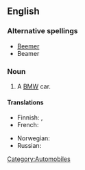 {{also|beamer}}
==English==

===Alternative spellings===
* [[Beemer]]
* Beamer

===Noun===
{{en-noun}}

# {{slang}} A [[BMW]] car.

====Translations====
{{trans-top|slang term for a BMW car or motorcycle}}
* Finnish: {{t+|fi|bemari}},  {{t|fi|bemu}}
* French: {{qualifier|colloquial}} {{t+|fr|BM|f}}
{{trans-mid}}
* Norwegian: {{t-|no|beamer|m}}
* Russian: {{t+|ru|бумер|m}}
{{trans-bottom}}

[[Category:Automobiles]]